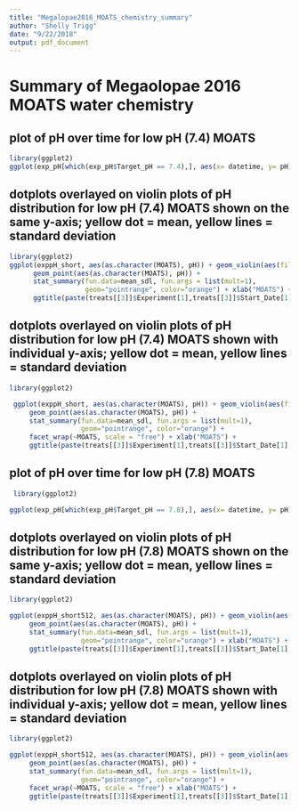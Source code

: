 ```yaml
---
title: "Megalopae2016_MOATS_chemistry_summary"
author: "Shelly Trigg"
date: "9/22/2018"
output: pdf_document
---
```

# Summary of Megaolopae 2016 MOATS water chemistry

## plot of pH over time for low pH (7.4) MOATS
```r
library(ggplot2)
ggplot(exp_pH[which(exp_pH$Target_pH == 7.4),], aes(x= datetime, y= pH)) + geom_point(aes(colour = source)) + scale_x_datetime("datetime", date_breaks = "day", date_labels = "%b %d", expand = c(0,0), minor_breaks = NULL) + xlab("Date") + facet_wrap(~MOATS) + ggtitle(paste(data$Experiment[1],data$Start_Date[1],data$Start_Date[nrow(data)],"pH_7.4", sep = "_")) + theme(axis.text.x=element_text(angle = 90, hjust = 0))
```

## dotplots overlayed on violin plots of pH distribution for low pH (7.4) MOATS shown on the same y-axis; yellow dot = mean, yellow lines = standard deviation
```r
library(ggplot2)
ggplot(exppH_short, aes(as.character(MOATS), pH)) + geom_violin(aes(fill= pH)) + 
      geom_point(aes(as.character(MOATS), pH)) + 
      stat_summary(fun.data=mean_sdl, fun.args = list(mult=1), 
                   geom="pointrange", color="orange") + xlab("MOATS") + 
      ggtitle(paste(treats[[3]]$Experiment[1],treats[[3]]$Start_Date[1],treats[[3]]$End_Date[1],"pH_7.4", sep = "_"))

```
## dotplots overlayed on violin plots of pH distribution for low pH (7.4) MOATS shown with individual y-axis; yellow dot = mean, yellow lines = standard deviation
```r
library(ggplot2)

 ggplot(exppH_short, aes(as.character(MOATS), pH)) + geom_violin(aes(fill = pH)) + 
     geom_point(aes(as.character(MOATS), pH)) + 
     stat_summary(fun.data=mean_sdl, fun.args = list(mult=1), 
                  geom="pointrange", color="orange") + 
     facet_wrap(~MOATS, scale = "free") + xlab("MOATS") + 
     ggtitle(paste(treats[[3]]$Experiment[1],treats[[3]]$Start_Date[1],treats[[3]]$End_Date[1],"pH_7.4", sep = "_"))

```
## plot of pH over time for low pH (7.8) MOATS
```r
 library(ggplot2)

ggplot(exp_pH[which(exp_pH$Target_pH == 7.8),], aes(x= datetime, y= pH)) + geom_point(aes(colour = source)) + scale_x_datetime("datetime", date_breaks = "day", date_labels = "%b %d", expand = c(0,0), minor_breaks = NULL) + xlab("Date") + facet_wrap(~MOATS) + ggtitle(paste(data$Experiment[1],data$Start_Date[1],data$Start_Date[nrow(data)],"pH_7.8", sep = "_")) + theme(axis.text.x=element_text(angle = 90, hjust = 0))

```

## dotplots overlayed on violin plots of pH distribution for low pH (7.8) MOATS shown on the same y-axis; yellow dot = mean, yellow lines = standard deviation
```r
library(ggplot2)

ggplot(exppH_short512, aes(as.character(MOATS), pH)) + geom_violin(aes(fill= pH)) + 
     geom_point(aes(as.character(MOATS), pH)) + 
     stat_summary(fun.data=mean_sdl, fun.args = list(mult=1), 
                  geom="pointrange", color="orange") + xlab("MOATS") + 
     ggtitle(paste(treats[[3]]$Experiment[1],treats[[3]]$Start_Date[1],treats[[3]]$End_Date[1],"pH_7.8", sep = "_"))

```
## dotplots overlayed on violin plots of pH distribution for low pH (7.8) MOATS shown with individual y-axis; yellow dot = mean, yellow lines = standard deviation
```r
library(ggplot2)

ggplot(exppH_short512, aes(as.character(MOATS), pH)) + geom_violin(aes(fill = pH)) + 
     geom_point(aes(as.character(MOATS), pH)) + 
     stat_summary(fun.data=mean_sdl, fun.args = list(mult=1), 
                  geom="pointrange", color="orange") + 
     facet_wrap(~MOATS, scale = "free") + xlab("MOATS") + 
     ggtitle(paste(treats[[3]]$Experiment[1],treats[[3]]$Start_Date[1],treats[[3]]$End_Date[1],"pH_7.8", sep = "_"))
   
```

